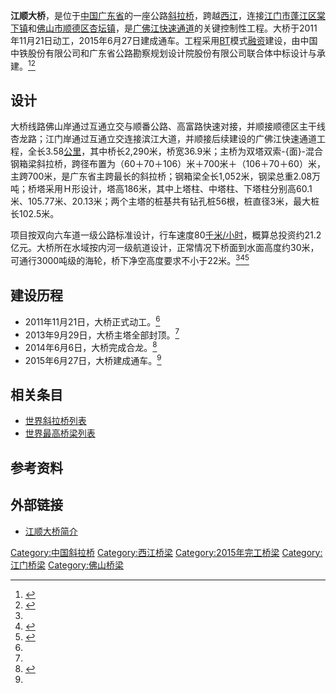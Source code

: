 {{Infobox bridge
|bridge_name=江顺大桥
|native_name=
|image=
|caption=
|official_name=
|carries={{中国国道名|325}}
|crosses=[[西江|西江]]
|locale={{CHN}}[[广东省|广东省]][[江门市|江门市]]－[[佛山市|佛山市]]
|maint=
|id=
|engineering=广东省公路勘察规划设计院有限公司
|design=[[斜拉桥|斜拉桥]]
|mainspan={{convert|700|m|ft|0}}
|length={{convert|2290|m|ft|0}}
|width={{convert|36.9|m|ft|0}}
|clearance=
|below={{convert|22|m|ft|0}}
|height={{convert|186|m|ft|0}}
|traffic=
|begin=2011年11月21日
|complete=
|open=2015年6月27日
|closed=
|toll=
|builder=中国中铁股份有限公司
|map_cue=
|map_image=
|map_text=
|map_width=
|coordinates={{coord|22|46|41|N|113|04|29|E|region:CN_type:landmark|display=inline,title}}
|references=
|extra={{Location map | China Guangdong | label=江顺大桥 | lat=22.778041 | long=113.074783 | position= | width= | float=center | caption=}}
}}

'''江顺大桥'''，是位于[[中国|中国]][[广东省|广东省]]的一座公路[[斜拉桥|斜拉桥]]，跨越[[西江|西江]]，连接[[江门市|江门市]][[蓬江区|蓬江区]][[棠下镇|棠下镇]]和[[佛山市|佛山市]][[顺德区|顺德区]][[杏坛镇|杏坛镇]]，是[[广佛江快速通道|广佛江快速通道]]的关键控制性工程。大桥于2011年11月21日动工，2015年6月27日建成通车。工程采用[[BT|BT]]模式[[融资|融资]]建设，由中国中铁股份有限公司和广东省公路勘察规划设计院股份有限公司联合体中标设计与承建。<ref name="xhgd">{{cite web | url=http://www.gd.xinhuanet.com/newscenter/2011-11/22/content_24176073.htm | title=总投资逾21亿的“广东斜拉第一桥”在江门动工 | publisher=新华网广东频道 | date=2011-11-22 | accessdate=2014-04-04 | author=魏蒙 | deadurl=yes | archiveurl=https://web.archive.org/web/20150924021258/http://www.gd.xinhuanet.com/newscenter/2011-11/22/content_24176073.htm | archivedate=2015-09-24 }}</ref><ref name=tc>{{cite web|url=http://news.xinhuanet.com/2015-06/27/c_1115742002.htm|title=广东省最大跨度斜拉桥江顺大桥建成通车|author=齐中熙|date=2015-06-27|publisher=新华网}}</ref>

==设计==
大桥线路佛山岸通过互通立交与顺番公路、高富路快速对接，并顺接顺德区主干线杏龙路；江门岸通过互通立交连接滨江大道，并顺接后续建设的广佛江快速通道工程，全长3.58[[公里|公里]]，其中桥长2,290米，桥宽36.9米；主桥为双塔双索-{面}-混合钢箱梁斜拉桥，跨径布置为（60＋70＋106）米＋700米＋（106＋70＋60）米，主跨700米，是广东省主跨最长的斜拉桥；钢箱梁全长1,052米，钢梁总重2.08万吨；桥塔采用Ｈ形设计，塔高186米，其中上塔柱、中塔柱、下塔柱分别高60.1米、105.77米、20.13米；两个主塔的桩基共有钻孔桩56根，桩直径3米，最大桩长102.5米。

项目按双向六车道一级公路标准设计，行车速度80[[千米/小时|千米/小时]]，概算总投资约21.2亿元。大桥所在水域按内河一级航道设计，正常情况下桥面到水面高度约30米，可通行3000吨级的海轮，桥下净空高度要求不小于22米。<ref name="xhgd"/><ref name="xhcj">{{cite web | author=王耀辉 | title=中国中铁江顺大桥BT工程主塔封顶纪实 | url=http://news.xinhuanet.com/fortune/2013-09/29/c_117562309.htm | accessdate=2014-04-04 | publisher=新华网 | date=2013-09-29 | archive-date=2013-12-05 | archive-url=https://web.archive.org/web/20131205203957/http://news.xinhuanet.com/fortune/2013-09/29/c_117562309.htm | dead-url=no }}</ref><ref>{{cite web | url=http://www.jmtv.cn/news/a/f/2014-1-1/1388577118185.shtml | title=江顺大桥将在今年6月底实现主跨合龙 | publisher=江门广播电视台 | date=2014-01-01 | accessdate=2014-04-04 | author= | archive-url=https://web.archive.org/web/20140407100805/http://www.jmtv.cn/news/a/f/2014-1-1/1388577118185.shtml | archive-date=2014-04-07 | dead-url=yes }}</ref>

==建设历程==
* 2011年11月21日，大桥正式动工。<ref name="xhgd"/>
* 2013年9月29日，大桥主塔全部封顶。<ref name="xhcj"/>
* 2014年6月6日，大桥完成合龙。<ref>{{cite web | url=http://epaper.nfdaily.cn/html/2014-06/10/content_7313721.htm | title=广东跨度最大斜拉桥江顺大桥合龙 | publisher=南方日报 | date=2014-06-10 | accessdate=2014-06-17 | author=全泽超 黄健源 梁慧君 }}{{Dead link|date=2019年6月 |bot=InternetArchiveBot |fix-attempted=yes }}</ref>
* 2015年6月27日，大桥建成通车。<ref name="tc" />

==相关条目==
* [[世界斜拉桥列表|世界斜拉桥列表]]
* [[世界最高桥梁列表|世界最高桥梁列表]]

==参考资料==
{{reflist}}

==外部链接==
* [http://www.jmjsdq.com/about.asp?ArticleID=29&ClassID=10 江顺大桥简介]{{Dead link|date=2018年6月 |bot=InternetArchiveBot |fix-attempted=no }}

{{Crossings navbox
|structure= Crossings
|place= [[西江|西江]]
|bridge= 江顺大桥
|bridge signs={{中国国道名|325}}
|upstream= [[九江大桥|九江大桥]]
|upstream signs= {{China Expwy Name|G15}}
|downstream= [[西江大桥_(南沙港铁路)|西江大桥]]
|downstream signs= {{中国铁路名|南沙港铁路}}
}}

{{DEFAULTSORT:J}}
[[Category:中国斜拉桥|Category:中国斜拉桥]]
[[Category:西江桥梁|Category:西江桥梁]]
[[Category:2015年完工桥梁|Category:2015年完工桥梁]]
[[Category:江门桥梁|Category:江门桥梁]]
[[Category:佛山桥梁|Category:佛山桥梁]]